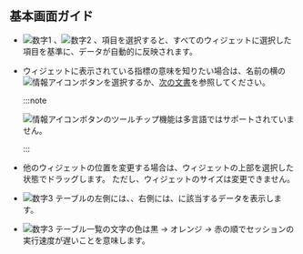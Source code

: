 ## 基本画面ガイド

<Xclude product="mssql"><ProdImg img='db-compare-count-trend.png' desc='カウント推移' /></Xclude>

<InDoc product="mssql"><ImgLang img='db-compare-count-trend-mssql-v2.png' desc='カウント推移' /></InDoc>

- ![数字1](/img/number-01.png) <Cmdname sid="TTL06202" className="uitext" />、![数字2](/img/number-02.png) <Cmdname sid="TTL06203" className="uitext" />、<Cmdname sid="instance" className="uitext" />項目を選択すると、すべてのウィジェットに選択した項目を基準に、データが自動的に反映されます。

- ウィジェットに表示されている指標の意味を知りたい場合は、名前の横の![情報アイコン](/img/ic-info-circle.svg)ボタンを選択するか、[次の文書](metrics-data-list)を参照してください。

  :::note

  ![情報アイコン](/img/ic-info-circle.svg)ボタンのツールチップ機能は多言語ではサポートされていません。

  :::

- 他のウィジェットの位置を変更する場合は、ウィジェットの上部を選択した状態でドラッグします。 ただし、ウィジェットのサイズは変更できません。

- ![数字3](/img/number-03.png) <Cmdname sid="active_sessions" />テーブルの左側には、<Cmdname sid="TTL06202" className="uitext" />、右側には、<Cmdname sid="TTL06203" className="uitext" />に該当するデータを表示します。

- ![数字3](/img/number-03.png) <Cmdname sid="active_sessions" />テーブル一覧の文字の色は黒 → <span class='slow'>オレンジ</span> → <span class='vslow'>赤</span>の順でセッションの実行速度が遅いことを意味します。
